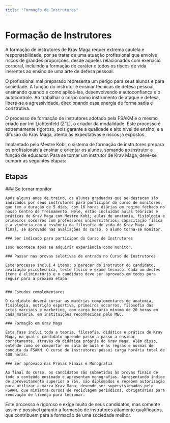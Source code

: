 ```yaml
---
title: "Formação de Instrutores"
---
```



# Formação de Instrutores

A formação de instrutores de Krav Maga requer extrema cautela e responsabilidade, por se tratar de uma atuação profissional que envolve riscos de grandes proporções, desde aqueles relacionados com exercício corporal, incluindo a formação de caráter e todos os riscos de vida inerentes ao ensino de uma arte de defesa pessoal.

O profissional mal preparado representa um perigo para seus alunos e para sociedade. A função do instrutor é ensinar técnicas de defesa pessoal, ensinando quando e como aplicá-las, desenvolvendo a autoconfiança e o autocontrole. Ao trabalhar o corpo como instrumento de ataque e defesa, libera-se a agressividade, direcionando essa energia de forma sadia e construtiva.

<div className="my-12">
  <YouTubeEmbed videoid="DvMz8PJzRXo" />
</div>

O processo de formação de instrutores adotado pela FSAKM é o mesmo criado por Imi Lichtenfeld (Z”L), o criador da modalidade. Este processo é extremamente rigoroso, pois garante a qualidade e alto nível de ensino, e a difusão do Krav Maga, atento às expectativas e riscos já expostos.

<div className="carousel mx-auto my-12">
  <Gallery>
    <GalleryItem
      src="/pt/images/federacao/formacao-de-instrutores/monitor1.jpg"
      title=""
    />
    <GalleryItem
      src="/pt/images/federacao/formacao-de-instrutores/monitor2.jpg"
      title=""
    />
    <GalleryItem
      src="/pt/images/federacao/formacao-de-instrutores/monitor3.jpg"
      title=""
    />
    <GalleryItem
      src="/pt/images/federacao/formacao-de-instrutores/monitor4.jpg"
      title=""
    />
    <GalleryItem
      src="/pt/images/federacao/formacao-de-instrutores/monitor5.jpg"
      title=""
    />
    <GalleryItem
      src="/pt/images/federacao/formacao-de-instrutores/monitor6.jpg"
      title=""
    />
    <GalleryItem
      src="/pt/images/federacao/formacao-de-instrutores/instrutor1.jpg"
      title=""
    />
    <GalleryItem
      src="/pt/images/federacao/formacao-de-instrutores/instrutor2.jpg"
      title=""
    />
    <GalleryItem
      src="/pt/images/federacao/formacao-de-instrutores/instrutor3.jpg"
      title=""
    />
  </Gallery>
</div>

Implantado pelo Mestre Kobi, o sistema de formação de instrutores prepara os profissionais a ensinar e orientar os alunos, somando ao instrutor a função de educador. Para se tornar um instrutor de Krav Maga, deve-se cumprir as seguintes etapas:

## Etapas

<Steps>
    ### Se tornar monitor

    Após alguns anos de treino, os alunos graduados que se destacam são indicados por seus instrutores para participar do curso de monitores, que tem a duração de 5 dias, com 16 horas diárias em regime fechado no nosso Centro de Treinamento. Nele, estão incluídas aulas teóricas e práticas de Krav Maga com Mestre Kobi; aulas de anatomia, fisiologia e primeiros socorros com professores universitários; capacitação física e a vivência com a essência da filosofia de vida do Krav Maga. Ao final, se aprovado nas avaliações do curso, o aluno torna-se monitor.

    ### Ser indicado para participar do Curso de Instrutores

    Isso acontece após se adquirir experiência como monitor.

    ### Passar nas provas seletivas de entrada no Curso de Instrutores

    Este processo inclui 4 itens: o parecer do instrutor do candidato, avaliação psicotécnica, teste físico e exame técnico. Cada um destes itens é eliminatório e o candidato deve ser aprovado em todos para seguir para a próxima etapa.


    ### Estudos complementares

    O candidato deverá cursar as matérias complementares de anatomia, fisiologia, nutrição esportiva, primeiros socorros, filosofia das artes marciais e marketing, com carga horária mínima de 20 horas em cada matéria, em instituições reconhecidas pelo MEC.

    ### Formação em Krav Maga

    Esta fase inclui toda a teoria, filosofia, didática e prática do Krav Maga, na qual o candidato aprende passo a passo a ensinar corretamente, através da didática própria do Krav Maga. Além disso, entende como se comportar em sala de aula e as regras e normas de conduta da FSAKM. O curso de instrutores possui carga horária total de 400 horas.

    ### Ser aprovado nas Provas Finais e Monografia

    Ao final do curso, os candidatos são submetidos às provas finais de todo o conteúdo ensinado e apresentam monografias. Apresentando índice de aproveitamento superior a 75%, são diplomados e recebem autorização para utilizar a marca Krav Maga, devendo ser supervisionados pela FSAKM, que ministra cursos de reciclagem periódicos, obrigatórios para renovação de licença para lecionar.

</Steps>

Este processo é rigoroso e exige muito de seus candidatos, mas somente assim é possível garantir a formação de instrutores altamente qualificados, que contribuem para a formação de uma sociedade melhor.
